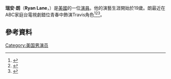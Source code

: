 {{Infobox person
| name = Ryan Lane
| image = Ryan Lane Katie Leclerc 2.jpg
| image_size =
| caption = 
| birth_name = Ryan Thomas Lane
| birth_date = {{Birth date and age|1987|11|23|mf=y}}
| birth_place = 美國[[富勒頓_(加利福尼亞州)|富勒頓 (加利福尼亞州)]]
| occupation = 演員
| years_active = 2007–現在
| website = [http://www.ryanlaneonline.com RyanLaneOnline.com]
}}
'''瑞安·朗'''（'''Ryan Lane'''，{{bd|1987年|11月23日}}）是[[美國|美國]]的一位[[演員|演員]]。他的演藝生涯開始於19歲。朗最近在ABC家庭台電視劇錯位青春中飾演Travis角色<ref name="Press-Enterprise">{{cite web|url=http://www.pe.com/localnews/riverside/stories/PE_News_Local_D_ryan07.28bda0d.html|title=Local student plays baseball role|author=Imran Vittachi|date=August 7, 2007|work=[[The_Press-Enterprise|The Press-Enterprise]]|access-date=2016-05-01|archive-date=2007-08-19|archive-url=https://web.archive.org/web/20070819055706/http://www.pe.com/localnews/riverside/stories/PE_News_Local_D_ryan07.28bda0d.html|dead-url=no}}</ref><ref name="RyanLaneOnline.com">{{cite web|url=http://ryanlaneonline.com/ryanlanebiography.html|title=Ryan Lane - Official Biography|author=|date=April 10, 2010|work=RyanLaneOnline.com}}</ref><ref name="The Press-Enterprise 2">{{cite web|url=http://www.pe.com/localnews/corona/stories/PE_News_Local_D_deafgrad15.3ed5c25.html|title=Riverside grad earns tribute at ceremony|author=Imran Vittachi|date=June 14, 2007|work=[[The_Press-Enterprise|The Press-Enterprise]]|access-date=2016-05-01|archive-date=2009-02-02|archive-url=https://web.archive.org/web/20090202090520/http://www.pe.com/localnews/corona/stories/PE_News_Local_D_deafgrad15.3ed5c25.html|dead-url=no}}</ref>。
==參考資料==
{{reflist}}
[[Category:美国男演员|Category:美国男演员]]
